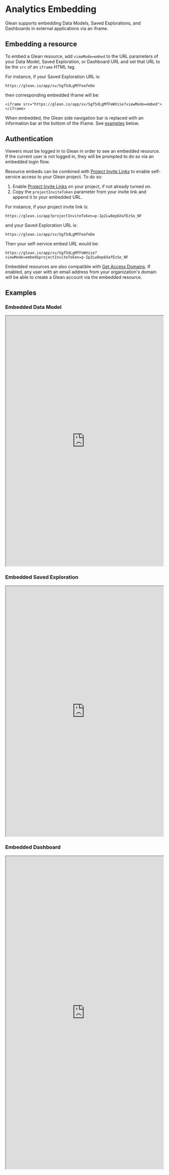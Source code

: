 
# Analytics Embedding

Glean supports embedding Data Models, Saved Explorations, and Dashboards in external applications via an iframe.

## Embedding a resource

To embed a Glean resource, add `viewMode=embed` to the URL parameters of your Data Model, Saved Exploration, or Dashboard URL and set that URL to be the `src` of an `iframe` HTML tag.

For instance, if your Saved Exploration URL is:

```
https://glean.io/app/sv/Sgf5dLgMfFeafeDe
```

then corresponding embedded iframe will be:

```
<iframe src="https://glean.io/app/sv/Sgf5dLgMfFeWVzie?viewMode=embed"></iframe>
```

When embedded, the Glean side navigation bar is replaced with an information bar at the bottom of the iframe. See [examples](#examples) below.

## Authentication

Viewers must be logged in to Glean in order to see an embedded resource. If the current user is not logged in, they will be prompted to do so via an embedded login flow.

Resource embeds can be combined with [Project Invite Links](/docs/project-management/invite-links) to enable self-service access to your Glean project. To do so:

1. Enable [Project Invite Links](/docs/project-management/invite-links) on your project, if not already turned on.
2. Copy the `projectInviteToken` parameter from your invite link and append it to your embedded URL.

For instance, if your project invite link is:

```
https://glean.io/app?projectInviteToken=p-Ip2Lw8ep6XafEzSo_NF
```

and your Saved Exploration URL is:

```
https://glean.io/app/sv/Sgf5dLgMfFeafeDe
```

Then your self-service embed URL would be:

```
https://glean.io/app/sv/Sgf5dLgMfFeWVzie?viewMode=embed&projectInviteToken=p-Ip2Lw8ep6XafEzSo_NF
```

Embedded resources are also compatible with [Get Access Domains](/docs/project-management/get-access-domains). If enabled, any user with an email address from your organization's domain will be able to create a Glean account via the embedded resource.

## Examples

### Embedded Data Model

<iframe
  width="100%"
  height="800px"
  src="https://demo.glean.io/app/m/b76d1af8-69c3-3870-bdd2-46cdb2cc14df?viewMode=embed"
></iframe>

### Embedded Saved Exploration

<iframe
  width="100%"
  height="800px"
  border="1px"
  src="https://demo.glean.io/app/sv/35a0e69c-8bf1-375b-84e1-68604b83ec0a?viewMode=embed"
></iframe>

### Embedded Dashboard

<iframe
  width="100%"
  height="1000px"
  border="1px"
  src="https://demo.glean.io/app/dsb/40b45ca1-463d-3380-96c6-10d944738b08?viewMode=embed"
></iframe>
